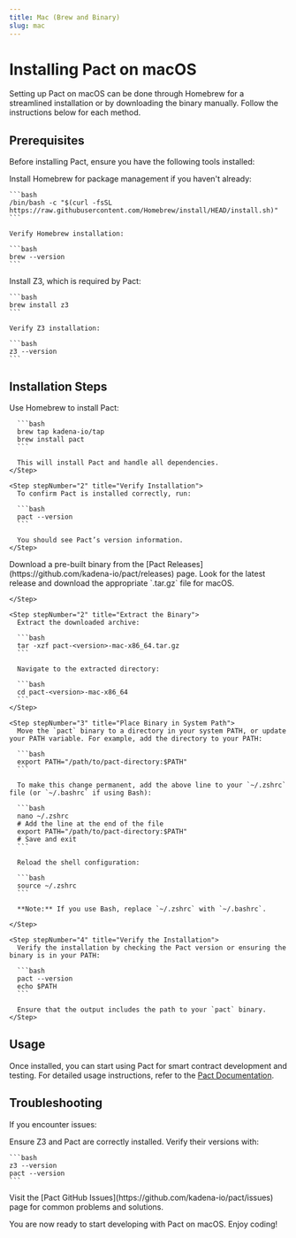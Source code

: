 ```yaml
---
title: Mac (Brew and Binary)
slug: mac
---
```


<head>
  <title>Installation: Brew and Binary</title>
  <meta name="description" content="Lorem ipsum dolor sit amet, consectetur adipiscing elit, sed do eiusmod tempor incididunt ut labore et dolore magna aliqua." />
</head>


# Installing Pact on macOS

Setting up Pact on macOS can be done through Homebrew for a streamlined installation or by downloading the binary manually. Follow the instructions below for each method.

## Prerequisites

Before installing Pact, ensure you have the following tools installed:

<Tabs>
  <TabItem value="brew" label="Homebrew" default>
    Install Homebrew for package management if you haven't already:

    ```bash
    /bin/bash -c "$(curl -fsSL https://raw.githubusercontent.com/Homebrew/install/HEAD/install.sh)"
    ```

    Verify Homebrew installation:

    ```bash
    brew --version
    ```
  </TabItem>
  <TabItem value="z3" label="Z3">
    Install Z3, which is required by Pact:

    ```bash
    brew install z3
    ```

    Verify Z3 installation:

    ```bash
    z3 --version
    ```
  </TabItem>
</Tabs>

## Installation Steps

<Tabs>
  <TabItem value="brew" label="Install via Homebrew" default>
    <Step stepNumber="1" title="Install Pact with Homebrew">
      Use Homebrew to install Pact:

      ```bash
      brew tap kadena-io/tap
      brew install pact
      ```

      This will install Pact and handle all dependencies.
    </Step>

    <Step stepNumber="2" title="Verify Installation">
      To confirm Pact is installed correctly, run:

      ```bash
      pact --version
      ```

      You should see Pact’s version information.
    </Step>
  </TabItem>

  <TabItem value="binary" label="Download Binary">
    <Step stepNumber="1" title="Download the Binary">
      Download a pre-built binary from the [Pact Releases](https://github.com/kadena-io/pact/releases) page. Look for the latest release and download the appropriate `.tar.gz` file for macOS.

    </Step>

    <Step stepNumber="2" title="Extract the Binary">
      Extract the downloaded archive:

      ```bash
      tar -xzf pact-<version>-mac-x86_64.tar.gz
      ```

      Navigate to the extracted directory:

      ```bash
      cd pact-<version>-mac-x86_64
      ```
    </Step>

    <Step stepNumber="3" title="Place Binary in System Path">
      Move the `pact` binary to a directory in your system PATH, or update your PATH variable. For example, add the directory to your PATH:

      ```bash
      export PATH="/path/to/pact-directory:$PATH"
      ```

      To make this change permanent, add the above line to your `~/.zshrc` file (or `~/.bashrc` if using Bash):

      ```bash
      nano ~/.zshrc
      # Add the line at the end of the file
      export PATH="/path/to/pact-directory:$PATH"
      # Save and exit
      ```

      Reload the shell configuration:

      ```bash
      source ~/.zshrc
      ```

      **Note:** If you use Bash, replace `~/.zshrc` with `~/.bashrc`.

    </Step>

    <Step stepNumber="4" title="Verify the Installation">
      Verify the installation by checking the Pact version or ensuring the binary is in your PATH:

      ```bash
      pact --version
      echo $PATH
      ```

      Ensure that the output includes the path to your `pact` binary.
    </Step>
  </TabItem>
</Tabs>

## Usage

Once installed, you can start using Pact for smart contract development and testing. For detailed usage instructions, refer to the [Pact Documentation](https://github.com/kadena-io/pact).

## Troubleshooting

If you encounter issues:

<Tabs>
  <TabItem value="dependencies" label="Check Dependencies" default>
    Ensure Z3 and Pact are correctly installed. Verify their versions with:

    ```bash
    z3 --version
    pact --version
    ```
  </TabItem>
  <TabItem value="github" label="Consult GitHub Issues">
    Visit the [Pact GitHub Issues](https://github.com/kadena-io/pact/issues) page for common problems and solutions.
  </TabItem>
</Tabs>

You are now ready to start developing with Pact on macOS. Enjoy coding!